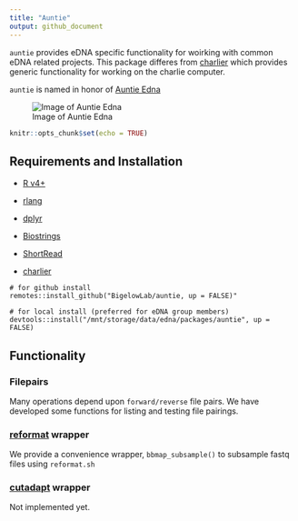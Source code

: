 ```yaml
---
title: "Auntie"
output: github_document
---
```


`auntie` provides eDNA specific functionality for woirking with common eDNA related projects.  This package differes from [charlier](https://github.com/BigelowLab/charlier) which provides generic functionality for working on the charlie computer.

`auntie` is named in honor of [Auntie Edna](https://duckduckgo.com/?q=Incredibles+Auntie+Edna)

![Image of Auntie Edna](https://static.wikia.nocookie.net/pixar/images/8/8b/I2_-_Edna.png/revision/latest?cb=20180621022628)

```r
knitr::opts_chunk$set(echo = TRUE)
```

## Requirements and Installation

 + [R v4+](https://www.r-project.org/)
 
 + [rlang](https://CRAN.R-project.org/package=rlang)

 + [dplyr](https://CRAN.R-project.org/package=dplyr)

 + [Biostrings](http://www.bioconductor.org/packages/release/bioc/html/Biostrings.html)

 + [ShortRead](http://www.bioconductor.org/packages/release/bioc/html/ShortRead.html)

 + [charlier](https://github.com/BigelowLab/charlier)
 
 
```
# for github install
remotes::install_github("BigelowLab/auntie, up = FALSE)"

# for local install (preferred for eDNA group members)
devtools::install("/mnt/storage/data/edna/packages/auntie", up = FALSE)
```

## Functionality

### Filepairs

Many operations depend upon `forward/reverse` file pairs.  We have developed some functions for listing and testing file pairings. 


### [reformat](https://github.com/BioInfoTools/BBMap/blob/a9ceda047a7c918dc090de0fdbf6f924292d4a1f/sh/reformat.sh) wrapper

We provide a convenience wrapper, `bbmap_subsample()` to subsample fastq files using `reformat.sh`

### [cutadapt]() wrapper

Not implemented yet.

